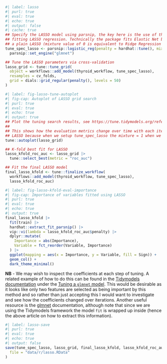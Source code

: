 

```r
#| label: lasso
#| purl: true
#| eval: true
#| echo: true
#| output: false
#| cache: true
## Specify the LASSO model using parsnip, the key here is the use of the glmnet engine which is the R package for
## fitting LASSO regression. Technically the package fits Elastic Net but with a mixture value of 1 it is equivalent to
## a plain LASSO (mixture value of 0 is equivalent to Ridge Regression in an Elastic Net)
tune_spec_lasso <- parsnip::logistic_reg(penalty = hardhat::tune(), mixture = 1) |>
  parsnip::set_engine("glmnet")

## Tune the LASSO parameters via cross-validation
lasso_grid <- tune::tune_grid(
  object = workflows::add_model(thyroid_workflow, tune_spec_lasso),
  resamples = cv_folds,
  grid = dials::grid_regular(penalty(), levels = 50)
)
```

```r
#| label: fig-lasso-tune-autoplot
#| fig-cap: Autoplot of LASSO grid search
#| purl: true
#| eval: true
#| echo: true
#| output: true
## Plot the tuning search results, see https://tune.tidymodels.org/reference/autoplot.tune_results.html
##
## This shows how the evaluation metrics change over time with each iteration of the Lasso (we know we are running a
## LASSO because when we setup tune_spec_lasso the mixture = 1 when we define parsnip::logistic_reg()
tune::autoplot(lasso_grid)
```

```r
## K-fold best fit for LASSO
lasso_kfold_roc_auc <- lasso_grid |>
  tune::select_best(metric = "roc_auc")
```

```r
## Fit the final LASSO model
final_lasso_kfold <- tune::finalize_workflow(
  workflows::add_model(thyroid_workflow, tune_spec_lasso),
  lasso_kfold_roc_auc)
```

```r
#| label: fig-lasso-kfold-eval-importance
#| fig-cap: Importance of variables fitted using LASSO
#| purl: true
#| eval: true
#| echo: true
#| output: true
final_lasso_kfold |>
  fit(train) |>
  hardhat::extract_fit_parsnip() |>
  vip::vi(lambda = lasso_kfold_roc_auc$penalty) |>
  dplyr::mutate(
    Importance = abs(Importance),
    Variable = fct_reorder(Variable, Importance)
  ) |>
  ggplot(mapping = aes(x = Importance, y = Variable, fill = Sign)) +
  geom_col() +
  dark_theme_minimal()
```

**NB** - We may wish to inspect the coefficients at each step of tuning. A related example of how to do this can be found in
the [Tidymodels documentation](https://www.tidymodels.org/learn/) under the [Tuning a `glmnet`
model](https://www.tidymodels.org/learn/models/coefficients/#tuning-a-glmnet-model). This would be desirable as it looks
like only two features are selected as being important by this method and so rather than just accepting this I would
want to investigate and see how the coefficients changed over iterations. Another useful resource is the
[glmnet](https://glmnet.stanford.edu/articles/glmnet.html) documentation, although note that since we are using the
Tidymodels framework the model `fit` is wrapped up inside (hence the above article on how to extract this information).


``` r
#| label: lasso-save
#| purl: true
#| eval: true
#| echo: true
#| output: false
save(tune_spec_lasso, lasso_grid, final_lasso_kfold, lasso_kfold_roc_auc,
  file = "data/r/lasso.RData"
)
```
